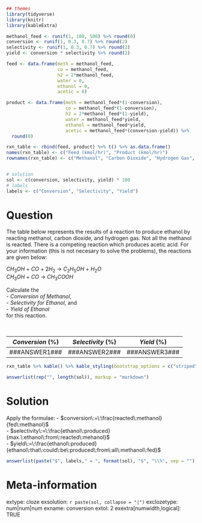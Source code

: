 ```r
## themes
library(tidyverse)
library(knitr)
library(kableExtra)

methanol_feed <- runif(1, 100, 500) %>% round(0)
conversion <- runif(1, 0.3, 0.7) %>% round(2)
selectivity <- runif(1, 0.3, 0.7) %>% round(2)
yield <- conversion * selectivity %>% round(2)

feed <- data.frame(meth = methanol_feed, 
                   co = methanol_feed, 
                   h2 = 2*methanol_feed, 
                   water = 0, 
                   ethanol = 0, 
                   acetic = 0)

product <- data.frame(meth = methanol_feed*(1-conversion), 
                      co = methanol_feed*(1-conversion), 
                      h2 = 2*methanol_feed*(1-yield), 
                      water = methanol_feed*yield, 
                      ethanol = methanol_feed*yield, 
                      acetic = methanol_feed*(conversion-yield)) %>% 
  round(0)

rxn_table <- rbind(feed, product) %>% t() %>% as.data.frame()
names(rxn_table) <- c("Feed (kmol/hr)", "Product (kmol/hr)")
rownames(rxn_table) <- c("Methanol", "Carbon Dioxide", "Hydrogen Gas", "Water", "Ethanol", "Acetic Acid")


# solution
sol <- c(conversion, selectivity, yield) * 100
# labels
labels <- c("Conversion", "Selectivity", "Yield")

```

Question
========
  The table below represents the results of a reaction to produce ethanol by reacting methanol, carbon dioxide, and hydrogen gas. Not all the methanol is reacted. There is a competing reaction which produces acetic acid. 
  For your information (this is not necesary to solve the problems), the reactions are given below:
  
  $CH_3OH\:+\:CO\:+\:2H_2\:\rightarrow\:C_2H_5OH\:+\:H_2O$  
  $CH_3OH\:+\:CO\:\rightarrow\:CH_3COOH$  
  
  Calculate the  
-  $Conversion\:of\:Methanol$,   
-  $Selectivity\:for\:Ethanol$, and   
-  $Yield\:of\:Ethanol$   
  for this reaction.
  
<br>
  
| $Conversion\:(\%)$   | $Selectivity\:(\%)$  |     $Yield\:(\%)$    |
|:--------------------:|:--------------------:|:--------------------:|
| \#\#\#ANSWER1\#\#\#  | \#\#\#ANSWER2\#\#\#  | \#\#\#ANSWER3\#\#\#  |
  


```r
rxn_table %>% kable() %>% kable_styling(bootstrap_options = c("striped", "condensed"))
```



  
```r
answerlist(rep("", length(sol)), markup = "markdown")
```

Solution
========
Apply the formulae:
- $conversion\:=\:\frac{reacted\:methanol}{fed\:methanol}$  
- $selectivity\:=\:\frac{ethanol\:produced}{max.\:ethanol\:from\:reacted\:mehanol}$   
- $yield\:=\:\frac{ethanol\:produced}{ethanol\:that\:could\:be\:produced\:from\:all\:methanol\:fed}$  


```r
answerlist(paste("$", labels," = ", format(sol), "$", "\\%", sep = ""), markup = "markdown")
```

  
Meta-information
================
extype: cloze
exsolution: `r paste(sol, collapse = "|")`
exclozetype: num|num|num
exname: conversion
extol: 2
exextra[numwidth,logical]: TRUE